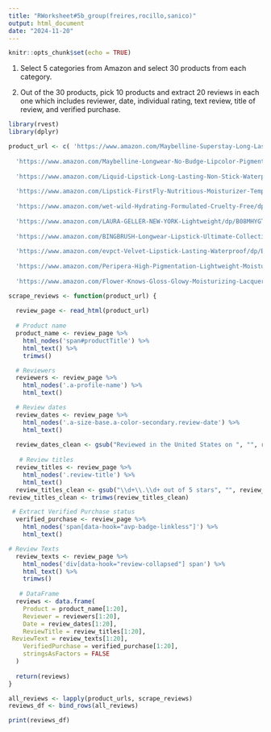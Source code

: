 ```yaml
---
title: "RWorksheet#5b_group(freires,rocillo,sanico)"
output: html_document
date: "2024-11-20"
---
```


```r
knitr::opts_chunk$set(echo = TRUE)
```

1. Select 5 categories from Amazon and select 30 products from each category. 

2. Out of the 30 products, pick 10 products and extract 20 reviews in each one which includes reviewer, date, individual rating, text review, title of review, and verified purchase.

```r
library(rvest)
library(dplyr)

product_url <- c( 'https://www.amazon.com/Maybelline-Superstay-Long-Lasting-Pigmented-Pathfinder/dp/B07W3PVLW1/ref=sr_1_1_sspa?crid=1T047TIYTCQV2&dib=eyJ2IjoiMSJ9.DUKcUV74BV1EdjFXCPz4bLy7KMO7W9jLitoZ5HhvE-emZKn25YdUIa3En0oxp_vOVvTZOKhzypsMcIJFF-fku5LUM-3-i7Fcp45kgngbHGmn_gSzdL3SAjH5FPJwutSKtlqqYDz8QgDq1XolonfriagprEHYUbOl90nKruGOy6XokUs-IjAy6CJq5Fd_lCA3A9yrIi47r78KQ60UXPONj2fUwHgdDyF62Yf-jg6Dx3kXf0sMyPIXA6qN_GjuZwrjMO0czBoj4VIuMOFqh0tdLucAg96vwKln1ZiO2xwAF1M.7nthZRUdH1HfRFvgQUyw2FqrQvY15tzb7hN0tF2Q2qU&dib_tag=se&keywords=lipstick&qid=1733497736&sprefix=lip%2Caps%2C436&sr=8-1-spons&sp_csd=d2lkZ2V0TmFtZT1zcF9hdGY&th=1', #1  
                   
  'https://www.amazon.com/Maybelline-Longwear-No-Budge-Lipcolor-Pigmented/dp/B09QH7SS43/ref=sr_1_2_sspa?crid=1T047TIYTCQV2&dib=eyJ2IjoiMSJ9.DUKcUV74BV1EdjFXCPz4bLy7KMO7W9jLitoZ5HhvE-foV6iYmArZy-6wdTi1n-D4UjkBKVConiSIJLy_RMTrLHMgqjrn8V0pMsC9XhegFg5TrdeWGde4os1GTLam-SusFRmHZcUAMClD7q3B_kISwyuKjnJbiWdNKS8Fa-ewoiQnU6cbjRs4v5iuu1d5ztCeFZhSV7skPR52E_kYQgPpkR5SN2OQIAwHlP0DE_9NCI1iUNJJKHUGPcNRmifNqqnS6h1BgYYzii8FsRcKDconrZ5wSBEWk8-F-e4FbKSUipg.Ogfvug8KUkvQ-AjP5Senp0EvXEGHyzIrS9h5p8Fc3k8&dib_tag=se&keywords=lipstick&qid=1733497444&sprefix=lip%2Caps%2C436&sr=8-2-spons&sp_csd=d2lkZ2V0TmFtZT1zcF9hdGY&psc=1', #2
  
  'https://www.amazon.com/Liquid-Lipstick-Long-Lasting-Non-Stick-Waterproof/dp/B083QNQQP9/ref=sr_1_7?crid=1T047TIYTCQV2&dib=eyJ2IjoiMSJ9.DUKcUV74BV1EdjFXCPz4bLy7KMO7W9jLitoZ5HhvE-f5sRfjEX1vbwUBOS59wCcyCJRTrPBDX_Av2wMyl3Ubo3Mgqjrn8V0pMsC9XhegFg7N1LNM3ub8X3spzRZJslfV-FJB5LNDeTOSSfAjJOR_hyuKjnJbiWdNKS8Fa-ewoiQnU6cbjRs4v5iuu1d5ztCeFZhSV7skPR52E_kYQgPpkR5SN2OQIAwHlP0DE_9NCI1iUNJJKHUGPcNRmifNqqnS6h1BgYYzii8FsRcKDconrYj7Ec_y9Nq_7bV4NBEna3A.EQ1pV3ME24iysmz87skE1HaVEDeynnaytlvBjChYtiI&dib_tag=se&keywords=lipstick&qid=1733502170&sprefix=lip%2Caps%2C436&sr=8-7', #3
  
  'https://www.amazon.com/Lipstick-FirstFly-Nutritious-Moisturizer-Temperature/dp/B078VR8SHC/ref=sr_1_8?crid=1T047TIYTCQV2&dib=eyJ2IjoiMSJ9.DUKcUV74BV1EdjFXCPz4bLy7KMO7W9jLitoZ5HhvE-f5sRfjEX1vbwUBOS59wCcyCJRTrPBDX_Av2wMyl3Ubo3Mgqjrn8V0pMsC9XhegFg7N1LNM3ub8X3spzRZJslfV-FJB5LNDeTOSSfAjJOR_hyuKjnJbiWdNKS8Fa-ewoiQnU6cbjRs4v5iuu1d5ztCeFZhSV7skPR52E_kYQgPpkR5SN2OQIAwHlP0DE_9NCI1iUNJJKHUGPcNRmifNqqnS6h1BgYYzii8FsRcKDconrYj7Ec_y9Nq_7bV4NBEna3A.EQ1pV3ME24iysmz87skE1HaVEDeynnaytlvBjChYtiI&dib_tag=se&keywords=lipstick&qid=1733502170&sprefix=lip%2Caps%2C436&sr=8-8', # 4
  
  'https://www.amazon.com/wet-wild-Hydrating-Formulated-Cruelty-Free/dp/B010GNWPMQ/ref=sr_1_9?crid=1T047TIYTCQV2&dib=eyJ2IjoiMSJ9.DUKcUV74BV1EdjFXCPz4bLy7KMO7W9jLitoZ5HhvE-f5sRfjEX1vbwUBOS59wCcyCJRTrPBDX_Av2wMyl3Ubo3Mgqjrn8V0pMsC9XhegFg7N1LNM3ub8X3spzRZJslfV-FJB5LNDeTOSSfAjJOR_hyuKjnJbiWdNKS8Fa-ewoiQnU6cbjRs4v5iuu1d5ztCeFZhSV7skPR52E_kYQgPpkR5SN2OQIAwHlP0DE_9NCI1iUNJJKHUGPcNRmifNqqnS6h1BgYYzii8FsRcKDconrYj7Ec_y9Nq_7bV4NBEna3A.EQ1pV3ME24iysmz87skE1HaVEDeynnaytlvBjChYtiI&dib_tag=se&keywords=lipstick&qid=1733502170&sprefix=lip%2Caps%2C436&sr=8-9', # 5
  
  'https://www.amazon.com/LAURA-GELLER-NEW-YORK-Lightweight/dp/B08MHYGT3L/ref=sr_1_10?crid=1T047TIYTCQV2&dib=eyJ2IjoiMSJ9.DUKcUV74BV1EdjFXCPz4bLy7KMO7W9jLitoZ5HhvE-f5sRfjEX1vbwUBOS59wCcyCJRTrPBDX_Av2wMyl3Ubo3Mgqjrn8V0pMsC9XhegFg7N1LNM3ub8X3spzRZJslfV-FJB5LNDeTOSSfAjJOR_hyuKjnJbiWdNKS8Fa-ewoiQnU6cbjRs4v5iuu1d5ztCeFZhSV7skPR52E_kYQgPpkR5SN2OQIAwHlP0DE_9NCI1iUNJJKHUGPcNRmifNqqnS6h1BgYYzii8FsRcKDconrYj7Ec_y9Nq_7bV4NBEna3A.EQ1pV3ME24iysmz87skE1HaVEDeynnaytlvBjChYtiI&dib_tag=se&keywords=lipstick&qid=1733502170&sprefix=lip%2Caps%2C436&sr=8-10', #6
  
  'https://www.amazon.com/BINGBRUSH-Longwear-Lipstick-Ultimate-Collection/dp/B0CWNTGGTH/ref=sr_1_14_sspa?crid=1T047TIYTCQV2&dib=eyJ2IjoiMSJ9.DUKcUV74BV1EdjFXCPz4bLy7KMO7W9jLitoZ5HhvE-f5sRfjEX1vbwUBOS59wCcyCJRTrPBDX_Av2wMyl3Ubo3Mgqjrn8V0pMsC9XhegFg7N1LNM3ub8X3spzRZJslfV-FJB5LNDeTOSSfAjJOR_hyuKjnJbiWdNKS8Fa-ewoiQnU6cbjRs4v5iuu1d5ztCeFZhSV7skPR52E_kYQgPpkR5SN2OQIAwHlP0DE_9NCI1iUNJJKHUGPcNRmifNqqnS6h1BgYYzii8FsRcKDconrYj7Ec_y9Nq_7bV4NBEna3A.EQ1pV3ME24iysmz87skE1HaVEDeynnaytlvBjChYtiI&dib_tag=se&keywords=lipstick&qid=1733502170&sprefix=lip%2Caps%2C436&sr=8-14-spons&sp_csd=d2lkZ2V0TmFtZT1zcF9tdGY&psc=1', #7 
  
  'https://www.amazon.com/evpct-Velvet-Lipstick-Lasting-Waterproof/dp/B0DBQN64DH/ref=sr_1_22_sspa?crid=1T047TIYTCQV2&dib=eyJ2IjoiMSJ9.DUKcUV74BV1EdjFXCPz4bLy7KMO7W9jLitoZ5HhvE-f5sRfjEX1vbwUBOS59wCcyCJRTrPBDX_Av2wMyl3Ubo3Mgqjrn8V0pMsC9XhegFg7N1LNM3ub8X3spzRZJslfV-FJB5LNDeTOSSfAjJOR_hyuKjnJbiWdNKS8Fa-ewoiQnU6cbjRs4v5iuu1d5ztCeFZhSV7skPR52E_kYQgPpkR5SN2OQIAwHlP0DE_9NCI1iUNJJKHUGPcNRmifNqqnS6h1BgYYzii8FsRcKDconrYj7Ec_y9Nq_7bV4NBEna3A.EQ1pV3ME24iysmz87skE1HaVEDeynnaytlvBjChYtiI&dib_tag=se&keywords=lipstick&qid=1733502170&sprefix=lip%2Caps%2C436&sr=8-22-spons&sp_csd=d2lkZ2V0TmFtZT1zcF9tdGY&psc=1', # 8
  
  'https://www.amazon.com/Peripera-High-Pigmentation-Lightweight-Moisturizing-PEACHLIGHT/dp/B0B2QWRQVL/ref=sr_1_2_sspa?crid=1T047TIYTCQV2&dib=eyJ2IjoiMSJ9.DUKcUV74BV1EdjFXCPz4bLy7KMO7W9jLitoZ5HhvE-f5sRfjEX1vbwUBOS59wCcyCJRTrPBDX_Av2wMyl3Ubo3Mgqjrn8V0pMsC9XhegFg7N1LNM3ub8X3spzRZJslfV-FJB5LNDeTOSSfAjJOR_hyuKjnJbiWdNKS8Fa-ewoiQnU6cbjRs4v5iuu1d5ztCeFZhSV7skPR52E_kYQgPpkR5SN2OQIAwHlP0DE_9NCI1iUNJJKHUGPcNRmifNqqnS6h1BgYYzii8FsRcKDconrYj7Ec_y9Nq_7bV4NBEna3A.EQ1pV3ME24iysmz87skE1HaVEDeynnaytlvBjChYtiI&dib_tag=se&keywords=lipstick&qid=1733502170&sprefix=lip%2Caps%2C436&sr=8-2-spons&sp_csd=d2lkZ2V0TmFtZT1zcF9hdGY&psc=1', # 9
  
  'https://www.amazon.com/Flower-Knows-Gloss-Glowy-Moisturizing-Lacquer-Hydrating/dp/B0DDPLLJJ7/ref=sr_1_20_sspa?crid=1T047TIYTCQV2&dib=eyJ2IjoiMSJ9.DUKcUV74BV1EdjFXCPz4bLy7KMO7W9jLitoZ5HhvE-f5sRfjEX1vbwUBOS59wCcyCJRTrPBDX_Av2wMyl3Ubo3Mgqjrn8V0pMsC9XhegFg7N1LNM3ub8X3spzRZJslfV-FJB5LNDeTOSSfAjJOR_hyuKjnJbiWdNKS8Fa-ewoiQnU6cbjRs4v5iuu1d5ztCeFZhSV7skPR52E_kYQgPpkR5SN2OQIAwHlP0DE_9NCI1iUNJJKHUGPcNRmifNqqnS6h1BgYYzii8FsRcKDconrYj7Ec_y9Nq_7bV4NBEna3A.EQ1pV3ME24iysmz87skE1HaVEDeynnaytlvBjChYtiI&dib_tag=se&keywords=lipstick&qid=1733502170&sprefix=lip%2Caps%2C436&sr=8-20-spons&sp_csd=d2lkZ2V0TmFtZT1zcF9tdGY&psc=1')

scrape_reviews <- function(product_url) {
  
  review_page <- read_html(product_url)
  
  # Product name
  product_name <- review_page %>% 
    html_nodes('span#productTitle') %>% 
    html_text() %>%
    trimws()

  # Reviewers
  reviewers <- review_page %>%
    html_nodes('.a-profile-name') %>%
    html_text()

  # Review dates
  review_dates <- review_page %>%
    html_nodes('.a-size-base.a-color-secondary.review-date') %>%
    html_text()
  
  review_dates_clean <- gsub("Reviewed in the United States on ", "", review_dates)
  
   # Review titles
  review_titles <- review_page %>%
    html_nodes('.review-title') %>%
    html_text()
  review_titles_clean <- gsub("\\d+\\.\\d+ out of 5 stars", "", review_titles)
review_titles_clean <- trimws(review_titles_clean)

 # Extract Verified Purchase status
  verified_purchase <- review_page %>%
    html_nodes('span[data-hook="avp-badge-linkless"]') %>%
    html_text()

# Review Texts
  review_texts <- review_page %>%
    html_nodes('div[data-hook="review-collapsed"] span') %>%
    html_text() %>%
    trimws()
  
   # DataFrame
  reviews <- data.frame(
    Product = product_name[1:20],
    Reviewer = reviewers[1:20],
    Date = review_dates[1:20],
    ReviewTitle = review_titles[1:20],
 ReviewText = review_texts[1:20],
    VerifiedPurchase = verified_purchase[1:20],
    stringsAsFactors = FALSE
  )
  
  return(reviews)
}

all_reviews <- lapply(product_urls, scrape_reviews)
reviews_df <- bind_rows(all_reviews)

print(reviews_df)

```
 
 
 
 
 
